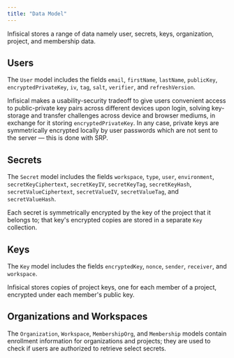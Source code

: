 ```yaml
---
title: "Data Model"
---
```


Infisical stores a range of data namely user, secrets, keys, organization, project, and membership data.

## Users

The `User` model includes the fields `email`, `firstName`, `lastName`, `publicKey`, `encryptedPrivateKey`, `iv`, `tag`, `salt`, `verifier`, and `refreshVersion`.

Infisical makes a usability-security tradeoff to give users convenient access to public-private key pairs across different devices upon login, solving key-storage and transfer challenges across device and browser mediums, in exchange for it storing `encryptedPrivateKey`. In any case, private keys are symmetrically encrypted locally by user passwords which are not sent to the server — this is done with SRP.

## Secrets

The `Secret` model includes the fields `workspace`, `type`, `user`, `environment`, `secretKeyCiphertext`, `secretKeyIV`, `secretKeyTag`, `secretKeyHash`, `secretValueCiphertext`, `secretValueIV`, `secretValueTag`, and `secretValueHash`.

Each secret is symmetrically encrypted by the key of the project that it belongs to; that key's encrypted copies are stored in a separate `Key` collection.

## Keys

The `Key` model includes the fields `encryptedKey`, `nonce`, `sender`, `receiver`, and `workspace`.

Infisical stores copies of project keys, one for each member of a project, encrypted under each member's public key.

## Organizations and Workspaces

The `Organization`, `Workspace`, `MembershipOrg`, and `Membership` models contain enrollment information for organizations and projects; they are used to check if users are authorized to retrieve select secrets.
